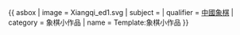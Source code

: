 {{ asbox
| image     = Xiangqi_ed1.svg
| subject   = 
| qualifier = [[中國象棋]]
| category  = 象棋小作品
| name = Template:象棋小作品
}}